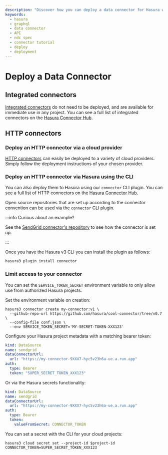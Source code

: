 ```yaml
---
description: "Discover how you can deploy a data connector for Hasura with our in-depth guide."
keywords:
  - hasura
  - graphql
  - data connector
  - API
  - ndc spec
  - connector tutorial
  - deploy
  - deployment
---
```


# Deploy a Data Connector

## Integrated connectors

[Integrated connectors](/connectors/introduction.mdx/#integrated-connectors) do not need to be deployed, and are
available for immediate use in any project. You can see a full list of integrated connectors on the
[Hasura Connector Hub](https://hasura.io/connectors).

## HTTP connectors

### Deploy an HTTP connector via a cloud provider

[HTTP connectors](/connectors/introduction.mdx/#http-connectors) can easily be deployed to a variety of cloud providers.
Simply follow the deployment instructions of your chosen provider.

### Deploy an HTTP connector via Hasura using the CLI

You can also deploy them to Hasura using our `connector` CLI plugin. You can see a full list of HTTP connectors on the
[Hasura Connector Hub](https://hasura.io/connectors).

Open source repositories that are set up according to the connector convention can be used via the `connector` CLI
plugin.

:::info Curious about an example?

See the [SendGrid connector's repository](https://github.com/hasura/ndc-sendgrid/tree/main#sendgrid-connector) to see
how the connector is set up.

:::

Once you have the Hasura v3 CLI you can install the plugin as follows:

```bash
hasura3 plugin install connector
```

### Limit access to your connector

You can set the `SERVICE_TOKEN_SECRET` environment variable to only allow use from authorized Hasura projects.

Set the environment variable on creation:

```
hasura3 connector create my-connector:v1 \
  --github-repo-url https://github.com/hasura/cool-connector/tree/v0.7 \
  --config-file conf.json \
  --env SERVICE_TOKEN_SECRET='MY-SECRET-TOKEN-XXX123'
```

Configure your Hasura project metadata with a matching bearer token:

```yaml
kind: DataSource
name: sendgrid
dataConnectorUrl:
  url: "https://my-connector-9XXX7-hyc5v23h6a-ue.a.run.app"
auth:
  type: Bearer
  token: "SUPER_SECRET_TOKEN_XXX123"
```

Or via the Hasura secrets functionality:

```yaml
kind: DataSource
name: sendgrid
dataConnectorUrl:
  url: "https://my-connector-9XXX7-hyc5v23h6a-ue.a.run.app"
auth:
  type: Bearer
  token:
    valueFromSecret: CONNECTOR_TOKEN
```

You can set a secret with the CLI for your cloud projects:

```
hasura3 cloud secret set --project-id $project-id CONNECTOR_TOKEN=SUPER_SECRET_TOKEN_XXX123
```

